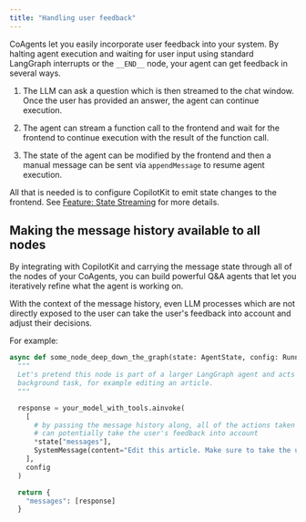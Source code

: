 ```yaml
---
title: "Handling user feedback"
---
```


CoAgents let you easily incorporate user feedback into your system. By halting agent execution and waiting for user input
using standard LangGraph interrupts or the `__END__` node, your agent can get feedback in several ways.

1. The LLM can ask a question which is then streamed to the chat window. Once the user has provided an answer,
   the agent can continue execution.

2. The agent can stream a function call to the frontend and wait for the frontend to continue execution with
   the result of the function call.

3. The state of the agent can be modified by the frontend and then a manual message can be sent via `appendMessage` to
   resume agent execution.

All that is needed is to configure CopilotKit to emit state changes to the frontend.
See [Feature: State Streaming](/coagents/feature-state-streaming) for more details.

## Making the message history available to all nodes

By integrating with CopilotKit and carrying the message state through all of the nodes of your CoAgents, you
can build powerful Q&A agents that let you iteratively refine what the agent is working on.

With the context of the message history, even LLM processes which are not directly exposed to the user can
take the user's feedback into account and adjust their decisions.

For example:

```python
async def some_node_deep_down_the_graph(state: AgentState, config: RunnableConfig):
  """
  Let's pretend this node is part of a larger LangGraph agent and acts as a
  background task, for example editing an article.
  """

  response = your_model_with_tools.ainvoke(
    [
      # by passing the message history along, all of the actions taken by the agent
      # can potentially take the user's feedback into account
      *state["messages"],
      SystemMessage(content="Edit this article. Make sure to take the user's feedback into account.")
    ],
    config
  )

  return {
    "messages": [response]
  }
```

<CoAgentsEnterpriseCTA />